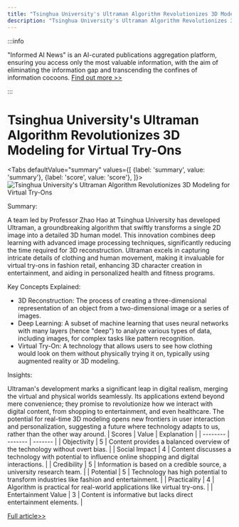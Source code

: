 ```yaml
---
title: "Tsinghua University's Ultraman Algorithm Revolutionizes 3D Modeling for Virtual Try-Ons"
description: "Tsinghua University's Ultraman Algorithm Revolutionizes 3D Modeling for Virtual Try-Ons"
---
```



:::info

"Informed AI News" is an AI-curated publications aggregation platform, ensuring you access only the most valuable information, with the aim of eliminating the information gap and transcending the confines of information cocoons.  [Find out more >>](/docs/guides)

:::

# Tsinghua University's Ultraman Algorithm Revolutionizes 3D Modeling for Virtual Try-Ons


<Tabs
	defaultValue="summary"
	values={[
	{label: 'summary', value: 'summary'},
	{label: 'score', value: 'score'},
]}>
<TabItem value="summary">
<img
  src="https://image.informedainews.com/2024/06/10/Ar-CBF-1717983382-0.jpg"
  alt="Tsinghua University's Ultraman Algorithm Revolutionizes 3D Modeling for Virtual Try-Ons"
/>



Summary:

A team led by Professor Zhao Hao at Tsinghua University has developed Ultraman, a groundbreaking algorithm that swiftly transforms a single 2D image into a detailed 3D human model. This innovation combines deep learning with advanced image processing techniques, significantly reducing the time required for 3D reconstruction. Ultraman excels in capturing intricate details of clothing and human movement, making it invaluable for virtual try-ons in fashion retail, enhancing 3D character creation in entertainment, and aiding in personalized health and fitness programs.

Key Concepts Explained:

- 3D Reconstruction: The process of creating a three-dimensional representation of an object from a two-dimensional image or a series of images.
- Deep Learning: A subset of machine learning that uses neural networks with many layers (hence "deep") to analyze various types of data, including images, for complex tasks like pattern recognition.
- Virtual Try-On: A technology that allows users to see how clothing would look on them without physically trying it on, typically using augmented reality or 3D modeling.

Insights:

Ultraman's development marks a significant leap in digital realism, merging the virtual and physical worlds seamlessly. Its applications extend beyond mere convenience; they promise to revolutionize how we interact with digital content, from shopping to entertainment, and even healthcare. The potential for real-time 3D modeling opens new frontiers in user interaction and personalization, suggesting a future where technology adapts to us, rather than the other way around.
</TabItem>
<TabItem value="score">
	| Scores     | Value   | Explanation |
	| -------- | ------- | ------- |
	| Objectivity  | 5    | Content provides a balanced overview of the technology without overt bias.    |
	| Social Impact | 4     | Content discusses a technology with potential to influence online shopping and digital interactions.    |
	| Credibility    | 5    | Information is based on a credible source, a university research team.    |
	| Potential    | 5    | Technology has high potential to transform industries like fashion and entertainment.    |
	| Practicality    | 4    | Algorithm is practical for real-world applications like virtual try-ons.    |
	| Entertainment Value    | 3    | Content is informative but lacks direct entertainment elements.    |
</TabItem>
</Tabs>

[Full article>>](https://www.mittrchina.com/news/detail/13413)

